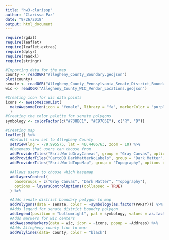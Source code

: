 ```yaml
---
title: "hw3-clarissp"
author: "Clarissa Paz"
date: "9/26/2018"
output: html_document
---
```


```r
require(rgdal)
require(leaflet)
require(leaflet.extras)
require(dplyr)
require(readxl)
require(stringr)
```


```r
#Importing data for the map
county <- readOGR("Allegheny_County_Boundary.geojson")
plot(county)
senate <- readOGR("Allegheny_County_Pennsylvania_Senate_District_Boundaries.geojson")
wic <- readOGR("Allegheny_County_WIC_Vendor_Locations.geojson")
```


```r
#Creating icon for wic data points 
icons <- awesomeIconList(
  makeAwesomeIcon(icon = "female", library = "fa", markerColor = "purple")
  )
#Creating the color palette for senate polygons 
symbology <- colorFactor(c("#738BC1", "#C9705E"), c("R", "D"))

```

```r
#Creating map
leaflet() %>% 
  #Default view set to Allegheny County 
  setView(lng = -79.995575, lat = 40.4406763, zoom = 10) %>%
  #Basemaps that users can choose from 
  addProviderTiles("Esri.WorldGrayCanvas", group = "Gray Canvas", options = providerTileOptions(noWrap = TRUE)) %>%
  addProviderTiles("CartoDB.DarkMatterNoLabels", group = "Dark Matter", options = providerTileOptions(noWrap = TRUE)) %>%
  addProviderTiles("Esri.WorldTopoMap", group = "Topography", options = providerTileOptions(noWrap = TRUE)) %>%
  
  #Allows users to choose which basemap 
  addLayersControl(
    baseGroups = c("Gray Canvas", "Dark Matter", "Topography"),
    options = layersControlOptions(collapsed = TRUE)
  ) %>%

  #Adds senate district boundary polygon to map 
  addPolygons(data = senate, color = ~symbology(as.factor(PARTY))) %>%
  #Adds legend for senate district boundry polygon 
  addLegend(position = "bottomright", pal = symbology, values = as.factor(senate$PARTY), title = "Political Party") %>%
  #Adds markers for wic centers 
  addAwesomeMarkers(data = wic, icon = ~icons, popup = ~Address) %>%
  #Adds Allegheny county line to map
  addPolylines(data= county, color = "black") 

```

